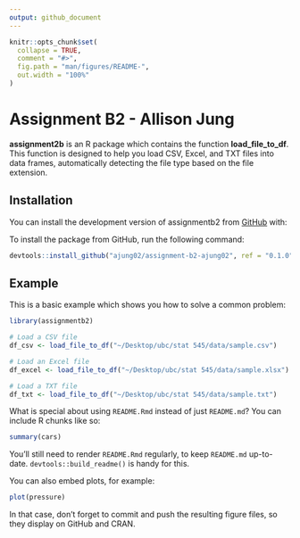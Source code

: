 ```yaml
---
output: github_document
---
```


<!-- README.md is generated from README.Rmd. Please edit that file -->

```r
knitr::opts_chunk$set(
  collapse = TRUE,
  comment = "#>",
  fig.path = "man/figures/README-",
  out.width = "100%"
)
```

# Assignment B2 - Allison Jung

<!-- badges: start -->
<!-- badges: end -->

**assignment2b** is an R package which contains the function **load_file_to_df**. This function is designed to help you load CSV, Excel, and TXT files into data frames, automatically detecting the file type based on the file extension.

## Installation

You can install the development version of assignmentb2 from [GitHub](https://github.com/) with:

To install the package from GitHub, run the following command:

```r
devtools::install_github("ajung02/assignment-b2-ajung02", ref = "0.1.0")
```

## Example

This is a basic example which shows you how to solve a common problem:

```r
library(assignmentb2)

# Load a CSV file
df_csv <- load_file_to_df("~/Desktop/ubc/stat 545/data/sample.csv")

# Load an Excel file
df_excel <- load_file_to_df("~/Desktop/ubc/stat 545/data/sample.xlsx")

# Load a TXT file
df_txt <- load_file_to_df("~/Desktop/ubc/stat 545/data/sample.txt")
```

What is special about using `README.Rmd` instead of just `README.md`? You can include R chunks like so:

```r
summary(cars)
```

You'll still need to render `README.Rmd` regularly, to keep `README.md` up-to-date. `devtools::build_readme()` is handy for this.

You can also embed plots, for example:

```r
plot(pressure)
```

In that case, don't forget to commit and push the resulting figure files, so they display on GitHub and CRAN.
